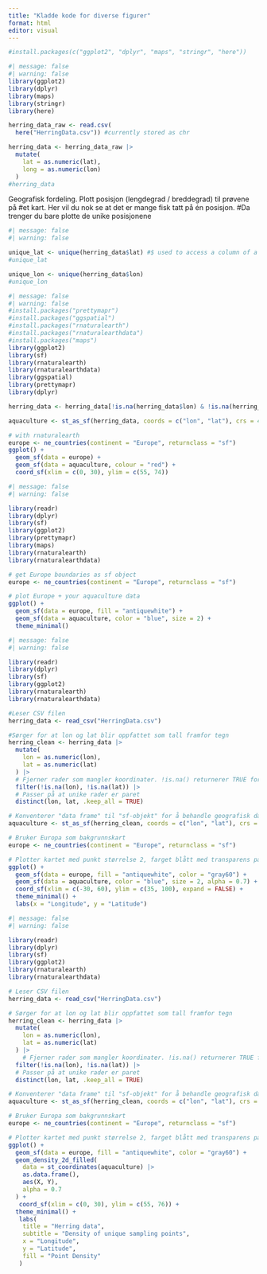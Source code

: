 ---
title: "Kladde kode for diverse figurer"
format: html
editor: visual
---

```{r}
#install.packages(c("ggplot2", "dplyr", "maps", "stringr", "here"))
```

```{r}
#| message: false
#| warning: false
library(ggplot2)
library(dplyr)
library(maps)
library(stringr)
library(here)

herring_data_raw <- read.csv(
  here("HerringData.csv")) #currently stored as chr

herring_data <- herring_data_raw |> 
  mutate(
    lat = as.numeric(lat),
    long = as.numeric(lon)
  )
#herring_data
```

Geografisk fordeling. Plott posisjon (lengdegrad / breddegrad) til prøvene på #et kart. Her vil du nok se at det er mange fisk tatt på én posisjon. #Da trenger du bare plotte de unike posisjonene

```{r}
#| message: false
#| warning: false

unique_lat <- unique(herring_data$lat) #$ used to access a column of a data frame
#unique_lat

unique_lon <- unique(herring_data$lon)
#unique_lon
```

```{r}
#| message: false
#| warning: false
#install.packages("prettymapr")
#install.packages("ggspatial")
#install.packages("rnaturalearth")
#install.packages("rnaturalearthdata")
#install.packages("maps")
library(ggplot2)
library(sf)
library(rnaturalearth)
library(rnaturalearthdata)
library(ggspatial)
library(prettymapr)
library(dplyr)

herring_data <- herring_data[!is.na(herring_data$lon) & !is.na(herring_data$lat), ]

aquaculture <- st_as_sf(herring_data, coords = c("lon", "lat"), crs = 4326)

# with rnaturalearth
europe <- ne_countries(continent = "Europe", returnclass = "sf")
ggplot() +
  geom_sf(data = europe) +
  geom_sf(data = aquaculture, colour = "red") +
  coord_sf(xlim = c(0, 30), ylim = c(55, 74))
```

```{r}
#| message: false
#| warning: false

library(readr)
library(dplyr)
library(sf)
library(ggplot2)
library(prettymapr)
library(maps)
library(rnaturalearth)
library(rnaturalearthdata)

# get Europe boundaries as sf object
europe <- ne_countries(continent = "Europe", returnclass = "sf")

# plot Europe + your aquaculture data
ggplot() +
  geom_sf(data = europe, fill = "antiquewhite") +
  geom_sf(data = aquaculture, color = "blue", size = 2) +
  theme_minimal()

```

```{r}
#| message: false
#| warning: false

library(readr)
library(dplyr)
library(sf)
library(ggplot2)
library(rnaturalearth)
library(rnaturalearthdata)

#Leser CSV filen
herring_data <- read_csv("HerringData.csv")

#Sørger for at lon og lat blir oppfattet som tall framfor tegn
herring_clean <- herring_data |> 
  mutate(
    lon = as.numeric(lon),
    lat = as.numeric(lat)
  ) |> 
  # Fjerner rader som mangler koordinater. !is.na() returnerer TRUE for gyldige rader
  filter(!is.na(lon), !is.na(lat)) |> 
  # Passer på at unike rader er paret
  distinct(lon, lat, .keep_all = TRUE)

# Konventerer "data frame" til "sf-objekt" for å behandle geografisk data
aquaculture <- st_as_sf(herring_clean, coords = c("lon", "lat"), crs = 4326)

# Bruker Europa som bakgrunnskart
europe <- ne_countries(continent = "Europe", returnclass = "sf")

# Plotter kartet med punkt størrelse 2, farget blått med transparens på 0.7
ggplot() +
  geom_sf(data = europe, fill = "antiquewhite", color = "gray60") +
  geom_sf(data = aquaculture, color = "blue", size = 2, alpha = 0.7) +
  coord_sf(xlim = c(-30, 60), ylim = c(35, 100), expand = FALSE) +
  theme_minimal() +
  labs(x = "Longitude", y = "Latitude")
```

```{r}
#| message: false
#| warning: false

library(readr)
library(dplyr)
library(sf)
library(ggplot2)
library(rnaturalearth)
library(rnaturalearthdata)

# Leser CSV filen
herring_data <- read_csv("HerringData.csv")

# Sørger for at lon og lat blir oppfattet som tall framfor tegn
herring_clean <- herring_data |> 
  mutate(
    lon = as.numeric(lon),
    lat = as.numeric(lat)
  ) |> 
    # Fjerner rader som mangler koordinater. !is.na() returnerer TRUE for gyldige rader
  filter(!is.na(lon), !is.na(lat)) |> 
  # Passer på at unike rader er paret
  distinct(lon, lat, .keep_all = TRUE)

# Konventerer "data frame" til "sf-objekt" for å behandle geografisk data
aquaculture <- st_as_sf(herring_clean, coords = c("lon", "lat"), crs = 4326)

# Bruker Europa som bakgrunnskart
europe <- ne_countries(continent = "Europe", returnclass = "sf")

# Plotter kartet med punkt størrelse 2, farget blått med transparens på 0.7
ggplot() +
  geom_sf(data = europe, fill = "antiquewhite", color = "gray60") +
  geom_density_2d_filled(
    data = st_coordinates(aquaculture) |>  
    as.data.frame(),
    aes(X, Y),
    alpha = 0.7
  ) +
   coord_sf(xlim = c(0, 30), ylim = c(55, 76)) +
  theme_minimal() +
   labs(
    title = "Herring data",
    subtitle = "Density of unique sampling points",
    x = "Longitude",
    y = "Latitude",
    fill = "Point Density"
   )

```
